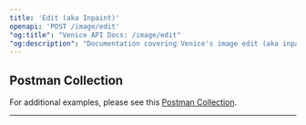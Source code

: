 ```yaml
---
title: 'Edit (aka Inpaint)'
openapi: 'POST /image/edit'
"og:title": "Venice API Docs: /image/edit"
"og:description": "Documentation covering Venice's image edit (aka inpaint) API."
---
```


## Postman Collection
For additional examples, please see this [Postman Collection](https://www.postman.com/veniceai/workspace/venice-ai-workspace/folder/38652128-2d156cd6-a9bc-4586-8a8b-98e4b5c4435d?action=share&source=copy-link&creator=38652128&ctx=documentation).

-------